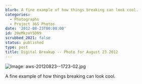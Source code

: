 ```yaml
---
blurb: A fine example of how things breaking can look cool.
categories:
  - Photographs
  - Project 365 Photos
date: '2012-08-23T00:00:00'
id: 20eMkzoY5DN9
scrubbed_2021: false
status: published
type: post
title: Digital Breakup -- Photo for August 23 2012
---
```


![Image: aws-20120823--1723-02.jpg](/aws-20120823--1723-02.jpg)

A fine example of how things breaking can look cool.
